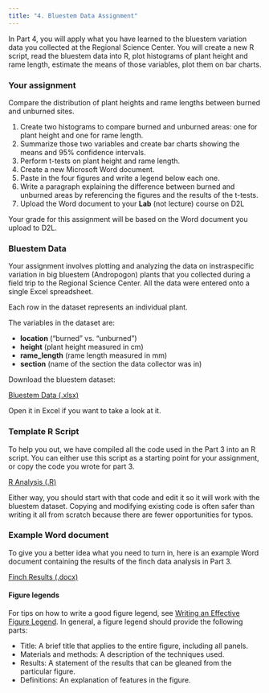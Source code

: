 ```yaml
---
title: "4. Bluestem Data Assignment"
---
```


In Part 4, you will apply what you have learned to the bluestem variation data you collected at the Regional Science Center. You will create a new R script, read the bluestem data into R, plot histograms of plant height and rame length, estimate the means of those variables, plot them on bar charts.

### Your assignment

Compare the distribution of plant heights and rame lengths between burned and unburned sites.

1. Create two histograms to compare burned and unburned areas: one for plant height and one for rame length.
2. Summarize those two variables and create bar charts showing the means and 95% confidence intervals.
3. Perform t-tests on plant height and rame length.
4. Create a new Microsoft Word document.
5. Paste in the four figures and write a legend below each one.
6. Write a paragraph explaining the difference between burned and unburned areas by referencing the figures and the results of the t-tests.
7. Upload the Word document to your **Lab** (not lecture) course on D2L

Your grade for this assignment will be based on the Word document you upload to D2L.

### Bluestem Data

Your assignment involves plotting and analyzing the data on instraspecific variation in big bluestem (Andropogon) plants that you collected during a field trip to the Regional Science Center. All the data were entered onto a single Excel spreadsheet.

Each row in the dataset represents an individual plant.

The variables in the dataset are:

- **location** ("burned" vs. "unburned")
- **height** (plant height measured in cm)
- **rame_length** (rame length measured in mm)
- **section** (name of the section the data collector was in)

Download the bluestem dataset:

<a href="bluestem_data.xlsx" class="btn btn-default">Bluestem Data (.xlsx)</a>

Open it in Excel if you want to take a look at it.

### Template R Script

To help you out, we have compiled all the code used in the Part 3 into an R script. You can either use this script as a starting point for your assignment, or copy the code you wrote for part 3. 

<a href="finch_analysis.R" class="btn btn-default" download>R Analysis (.R)</a>

Either way, you should start with that code and edit it so it will work with the bluestem dataset. Copying and modifying existing code is often safer than writing it all from scratch because there are fewer opportunities for typos.

### Example Word document

To give you a better idea what you need to turn in, here is an example Word document containing the results of the finch data analysis in Part 3.

<a href="finch_results.docx" class="btn btn-default">Finch Results (.docx)</a>

#### Figure legends

For tips on how to write a good figure legend, see [Writing an Effective Figure Legend](https://www.aje.com/en/arc/writing-effective-figure-legend/). In general, a figure legend should provide the following parts:

- Title: A brief title that applies to the entire figure, including all panels.
- Materials and methods: A description of the techniques used.
- Results: A statement of the results that can be gleaned from the particular figure.
- Definitions: An explanation of features in the figure.